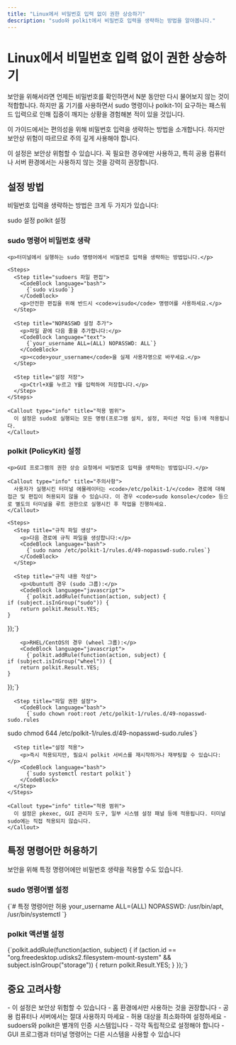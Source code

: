 ```yaml
---
title: "Linux에서 비밀번호 입력 없이 권한 상승하기"
description: "sudo와 polkit에서 비밀번호 입력을 생략하는 방법을 알아봅니다."
---
```



# Linux에서 비밀번호 입력 없이 권한 상승하기

보안을 위해서라면 언제든 비밀번호를 확인하면서 N분 동안만 다시 물어보지 않는 것이 적합합니다. 하지만 홈 기기를 사용하면서 sudo 명령이나 polkit-1이 요구하는 패스워드 입력으로 인해 집중이 깨지는 상황을 경험해본 적이 있을 것입니다.

이 가이드에서는 편의성을 위해 비밀번호 입력을 생략하는 방법을 소개합니다. 하지만 보안상 위험이 따르므로 주의 깊게 사용해야 합니다.

<Callout type="warning" title="보안 주의사항">
이 설정은 보안상 위험할 수 있습니다. 꼭 필요한 경우에만 사용하고, 특히 공용 컴퓨터나 서버 환경에서는 사용하지 않는 것을 강력히 권장합니다.
</Callout>

## 설정 방법

비밀번호 입력을 생략하는 방법은 크게 두 가지가 있습니다:

<Tabs defaultValue="sudo">
  <TabsList>
    <TabsTrigger value="sudo">sudo 설정</TabsTrigger>
    <TabsTrigger value="polkit">polkit 설정</TabsTrigger>
  </TabsList>
  
  <TabsContent value="sudo">
    <h3>sudo 명령어 비밀번호 생략</h3>
    
    <p>터미널에서 실행하는 sudo 명령어에서 비밀번호 입력을 생략하는 방법입니다.</p>
    
    <Steps>
      <Step title="sudoers 파일 편집">
        <CodeBlock language="bash">
          {`sudo visudo`}
        </CodeBlock>
        <p>안전한 편집을 위해 반드시 <code>visudo</code> 명령어를 사용하세요.</p>
      </Step>
      
      <Step title="NOPASSWD 설정 추가">
        <p>파일 끝에 다음 줄을 추가합니다:</p>
        <CodeBlock language="text">
          {`your_username ALL=(ALL) NOPASSWD: ALL`}
        </CodeBlock>
        <p><code>your_username</code>을 실제 사용자명으로 바꾸세요.</p>
      </Step>
      
      <Step title="설정 저장">
        <p>Ctrl+X를 누르고 Y를 입력하여 저장합니다.</p>
      </Step>
    </Steps>
    
    <Callout type="info" title="적용 범위">
      이 설정은 sudo로 실행되는 모든 명령(프로그램 설치, 설정, 파티션 작업 등)에 적용됩니다.
    </Callout>
  </TabsContent>
  
  <TabsContent value="polkit">
    <h3>polkit (PolicyKit) 설정</h3>
    
    <p>GUI 프로그램의 권한 상승 요청에서 비밀번호 입력을 생략하는 방법입니다.</p>
    
    <Callout type="info" title="주의사항">
      사용자가 실행시킨 터미널 에뮬레이터는 <code>/etc/polkit-1/</code> 경로에 대해 접근 및 편집이 허용되지 않을 수 있습니다. 이 경우 <code>sudo konsole</code> 등으로 별도의 터미널을 루트 권한으로 실행시킨 후 작업을 진행하세요.
    </Callout>
    
    <Steps>
      <Step title="규칙 파일 생성">
        <p>다음 경로에 규칙 파일을 생성합니다:</p>
        <CodeBlock language="bash">
          {`sudo nano /etc/polkit-1/rules.d/49-nopasswd-sudo.rules`}
        </CodeBlock>
      </Step>
      
      <Step title="규칙 내용 작성">
        <p>Ubuntu의 경우 (sudo 그룹):</p>
        <CodeBlock language="javascript">
          {`polkit.addRule(function(action, subject) {
    if (subject.isInGroup("sudo")) {
        return polkit.Result.YES;
    }
});`}
        </CodeBlock>
        
        <p>RHEL/CentOS의 경우 (wheel 그룹):</p>
        <CodeBlock language="javascript">
          {`polkit.addRule(function(action, subject) {
    if (subject.isInGroup("wheel")) {
        return polkit.Result.YES;
    }
});`}
        </CodeBlock>
      </Step>
      
      <Step title="파일 권한 설정">
        <CodeBlock language="bash">
          {`sudo chown root:root /etc/polkit-1/rules.d/49-nopasswd-sudo.rules
sudo chmod 644 /etc/polkit-1/rules.d/49-nopasswd-sudo.rules`}
        </CodeBlock>
      </Step>
      
      <Step title="설정 적용">
        <p>즉시 적용되지만, 필요시 polkit 서비스를 재시작하거나 재부팅할 수 있습니다:</p>
        <CodeBlock language="bash">
          {`sudo systemctl restart polkit`}
        </CodeBlock>
      </Step>
    </Steps>
    
    <Callout type="info" title="적용 범위">
      이 설정은 pkexec, GUI 관리자 도구, 일부 시스템 설정 패널 등에 적용됩니다. 터미널 sudo에는 직접 적용되지 않습니다.
    </Callout>
  </TabsContent>
</Tabs>

## 특정 명령어만 허용하기

보안을 위해 특정 명령어에만 비밀번호 생략을 적용할 수도 있습니다.

### sudo 명령어별 설정

<CodeBlock language="text">
{`# 특정 명령어만 허용
your_username ALL=(ALL) NOPASSWD: /usr/bin/apt, /usr/bin/systemctl
`}
</CodeBlock>

### polkit 액션별 설정

<CodeBlock language="javascript">
{`polkit.addRule(function(action, subject) {
    if (action.id == "org.freedesktop.udisks2.filesystem-mount-system" && 
        subject.isInGroup("storage")) {
        return polkit.Result.YES;
    }
});`}
</CodeBlock>

## 중요 고려사항

<Callout type="warning" title="보안 위험">
- 이 설정은 보안상 위험할 수 있습니다
- 홈 환경에서만 사용하는 것을 권장합니다
- 공용 컴퓨터나 서버에서는 절대 사용하지 마세요
- 허용 대상을 최소화하여 설정하세요
</Callout>

<Callout type="info" title="시스템 차이점">
- sudoers와 polkit은 별개의 인증 시스템입니다
- 각각 독립적으로 설정해야 합니다
- GUI 프로그램과 터미널 명령어는 다른 시스템을 사용할 수 있습니다
</Callout>

<ReferenceList title="참고자료">
  <Reference
    title="Ubuntu sudo 권한 설정 가이드"
    href="https://yangchanghee2251.github.io/ubuntu/sudo/"
    type="tutorial"
    description="Ubuntu에서 sudo 권한을 설정하는 방법"
  />
  <Reference
    title="Linux sudo 패스워드 생략 설정"
    href="https://tae-hui.tistory.com/entry/Linux-리눅스-환경에서-sudo-권한-실행-시-비밀번호를-묻지-않도록-설정하는-방법"
    type="tutorial"
    description="리눅스 환경에서 sudo 권한 실행 시 비밀번호를 묻지 않도록 설정하는 방법"
  />
  <Reference
    title="Red Hat PolicyKit 공식 문서"
    href="https://docs.redhat.com/ko/documentation/red_hat_enterprise_linux/7/html/desktop_migration_and_administration_guide/policykit"
    type="documentation"
    description="Red Hat 공식 PolicyKit 정책 구성 가이드"
  />
  <Reference
    title="PolicyKit JavaScript 확장"
    href="https://docs.redhat.com/ko/documentation/red_hat_enterprise_linux/7/html/desktop_migration_and_administration_guide/extending-polkit-configuration"
    type="documentation"
    description="PolicyKit 구성을 JavaScript로 확장하는 방법"
  />
</ReferenceList>